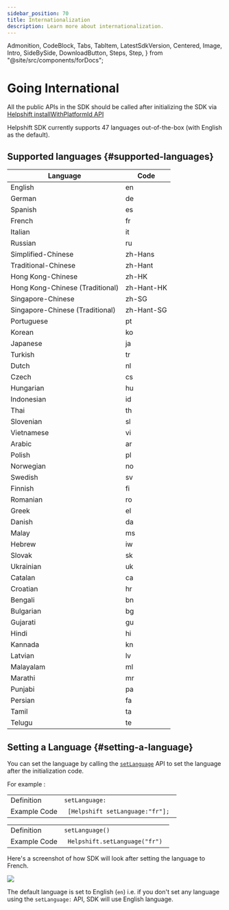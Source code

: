 ```yaml
---
sidebar_position: 70
title: Internationalization
description: Learn more about internationalization.
---
```


  Admonition,
  CodeBlock,
  Tabs,
  TabItem,
  LatestSdkVersion,
  Centered,
  Image,
  Intro,
  SideBySide,
  DownloadButton,
  Steps,
  Step,
} from "@site/src/components/forDocs";

# Going International

<Intro>

</Intro>

<Admonition type="info" title="Note">

All the public APIs in the SDK should be called after initializing the SDK via [Helpshift installWithPlatformId API](/sdkx_ios/getting-started#start-using)

</Admonition>

Helpshift SDK currently supports 47 languages out-of-the-box (with English as the default).

## Supported languages {#supported-languages}

| Language                        | Code       |
| ------------------------------- | ---------- |
| English                         | en         |
| German                          | de         |
| Spanish                         | es         |
| French                          | fr         |
| Italian                         | it         |
| Russian                         | ru         |
| Simplified-Chinese              | zh-Hans    |
| Traditional-Chinese             | zh-Hant    |
| Hong Kong-Chinese               | zh-HK      |
| Hong Kong-Chinese (Traditional) | zh-Hant-HK |
| Singapore-Chinese               | zh-SG      |
| Singapore-Chinese (Traditional) | zh-Hant-SG |
| Portuguese                      | pt         |
| Korean                          | ko         |
| Japanese                        | ja         |
| Turkish                         | tr         |
| Dutch                           | nl         |
| Czech                           | cs         |
| Hungarian                       | hu         |
| Indonesian                      | id         |
| Thai                            | th         |
| Slovenian                       | sl         |
| Vietnamese                      | vi         |
| Arabic                          | ar         |
| Polish                          | pl         |
| Norwegian                       | no         |
| Swedish                         | sv         |
| Finnish                         | fi         |
| Romanian                        | ro         |
| Greek                           | el         |
| Danish                          | da         |
| Malay                           | ms         |
| Hebrew                          | iw         |
| Slovak                          | sk         |
| Ukrainian                       | uk         |
| Catalan                         | ca         |
| Croatian                        | hr         |
| Bengali                         | bn         |
| Bulgarian                       | bg         |
| Gujarati                        | gu         |
| Hindi                           | hi         |
| Kannada                         | kn         |
| Latvian                         | lv         |
| Malayalam                       | ml         |
| Marathi                         | mr         |
| Punjabi                         | pa         |
| Persian                         | fa         |
| Tamil                           | ta         |
| Telugu                          | te         |

## Setting a Language {#setting-a-language}

You can set the language by calling the [`setLanguage`](/sdkx_ios/support-tools#set-language) API to set the language after the initialization code.

For example :

<Tabs>

<TabItem value="Objective-C" label="Objective-C">

|              |                  |
| ------------ | ---------------- |
| Definition   | <code>setLanguage:</code> |
| Example Code | <code> [Helpshift setLanguage:"fr"]; </code> |

</TabItem>
<TabItem value="Swift" label="Swift">

|              |              |
| ------------ | ------------ |
| Definition   | <code>setLanguage()</code> |
| Example Code | <code> Helpshift.setLanguage("fr") </code> |

</TabItem>

</Tabs>

Here's a screenshot of how SDK will look after setting the language to French.

![](/static/books/sdkx_ios/ios-Internationalization.png)

<Admonition type="info" title="Note">

The default language is set to English (`en`) i.e. if you don't set any language using the `setLanguage:` API, SDK will use English language.

</Admonition>
